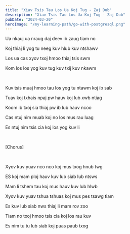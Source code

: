 ```yaml
---
title: "Xiav Tsis Tau Los Ua Koj Tug - Zaj Dub"
description: "Xiav Tsis Tau Los Ua Koj Tug - Zaj Dub"
pubDate: "2024-03-20"
heroImage: "/my-learning-path/go-with-postgresql.png"
---
```


Ua nkauj ua nraug daj deev ib zaug tiam no

Koj thiaj li yog tu neeg kuv hlub kuv ntshawv

Los ua cas xyov txoj hmoo thiaj tsis swm

Kom los los yog kuv tug kuv txij kuv nkawm

<br />

Kuv tsis muaj hmoo tau los yog tu ntawm koj ib sab

Tuav koj txhais npaj pw hauv koj lub xwb ntiag

Koom ib txoj sia thiaj pw ib lub hauv ncoo

Cas ntuj nim muab koj no los mus rau luag

Es ntuj nim tsis cia koj los yog kuv li

<br />

[Chorus]

<br />

Xyov kuv yuav nco nco koj mus txog hnub twg

ES koj mam ploj hauv kuv lub siab lub ntsws

Mam li tshem tau koj mus hauv kuv lub hlwb

Xyov kuv yuav tshua tshuas koj mus pes tsawg tiam

Es kuv lub siab nws thiaj li mam rov zoo

Tiam no txoj hmoo tsis cia koj los rau kuv

Es nim tu tu lub siab koj puas paub txog
